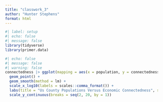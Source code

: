 ```yaml
---
title: "classwork_3"
author: "Hunter Stephens"
format: html
---
```


```r
#| label: setup
#| echo: false
#| message: false
library(tidyverse)
library(primer.data)
```

```r
#| echo: false
#| message: false
#| warning: false
connectedness |> ggplot(mapping = aes(x = population, y = connectedness)) +
  geom_point() +
  geom_smooth(method = lm) +
  scale_x_log10(labels = scales::comma_format()) +
  labs(title = "Us County Populations Versus Economic Connectedness", subtitle = "There is no correlation between population and economic connectedness", x = "Population", y = "Economic Connectiveness") +
  scale_y_continuous(breaks = seq(2, 20, by = 1))
```

